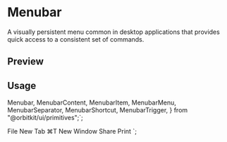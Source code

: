 

<Meta of={MenubarStories} />

<PrimitiveDocsButton name="menubar" />

# Menubar

A visually persistent menu common in desktop applications that provides quick access to a consistent set of commands.

## Preview

<Canvas of={MenubarStories.Default} />

## Usage

  Menubar,
  MenubarContent,
  MenubarItem,
  MenubarMenu,
  MenubarSeparator,
  MenubarShortcut,
  MenubarTrigger,
} from "@orbitkit/ui/primitives";`;

  <MenubarMenu>
    <MenubarTrigger>File</MenubarTrigger>
    <MenubarContent>
      <MenubarItem>
        New Tab <MenubarShortcut>⌘T</MenubarShortcut>
      </MenubarItem>
      <MenubarItem>New Window</MenubarItem>
      <MenubarSeparator />
      <MenubarItem>Share</MenubarItem>
      <MenubarSeparator />
      <MenubarItem>Print</MenubarItem>
    </MenubarContent>
  </MenubarMenu>
</Menubar>`;

<Source code={importCode} language="ts" dark />
<Source code={usageCode} language="tsx" dark />
